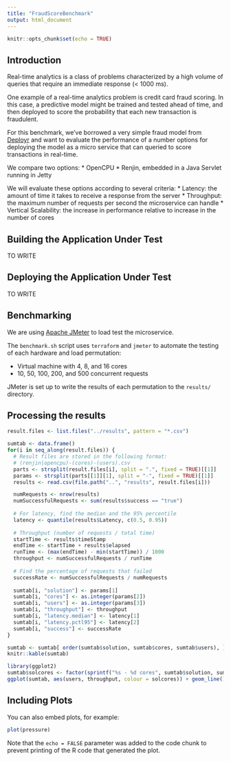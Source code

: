 ```yaml
---
title: "FraudScoreBenchmark"
output: html_document
---
```


```r
knitr::opts_chunk$set(echo = TRUE)
```

## Introduction

Real-time analytics is a class of problems characterized by a high volume of queries that require an
immediate response (< 1000 ms).

One example of a real-time analytics problem is credit card fraud scoring. In this case, a predictive
model might be trained and tested ahead of time, and then deployed to score the probability that each
new transaction is fraudulent. 

For this benchmark, we've borrowed a very simple fraud model from [Deployr](https://github.com/deployr/java-example-fraud-score-basics) and want to evaluate the performance
of a number options for deploying the model as a micro service that can queried to score transactions
in real-time.

We compare two options:
  * OpenCPU
  * Renjin, embedded in a Java Servlet running in Jetty

We will evaluate these options according to several criteria:
  * Latency: the amount of time it takes to receive a response from the server
  * Throughput: the maximum number of requests per second the microservice can handle
  * Vertical Scalability: the increase in performance relative to increase in the number of cores
  
## Building the Application Under Test

TO WRITE

## Deploying the Application Under Test

TO WRITE

## Benchmarking 

We are using [Apache JMeter](http://jmeter.apache.org/) to load test the microservice.

The `benchmark.sh` script uses `terraform` and `jmeter` to automate the testing of each hardware
and load permutation:
  
  * Virtual machine with 4, 8, and 16 cores
  * 10, 50, 100, 200, and 500 concurrent requests

JMeter is set up to write the results of each permutation to the `results/` directory. 

## Processing the results



```r

result.files <- list.files("../results", pattern = "*.csv")

sumtab <- data.frame()
for(i in seq_along(result.files)) {
  # Result files are stored in the following format:
  # (renjin|opencpu)-(cores)-(users).csv
  parts <- strsplit(result.files[i], split = ".", fixed = TRUE)[[1]]
  params <- strsplit(parts[[1]][1], split = "-", fixed = TRUE)[[1]]
  results <- read.csv(file.path("..", "results", result.files[i]))

  numRequests <- nrow(results)
  numSuccessfulRequests <- sum(results$success == "true")
  
  # For latency, find the median and the 95% percentile 
  latency <- quantile(results$Latency, c(0.5, 0.95))
  
  # Throughput (number of requests / total time)
  startTime <- results$timeStamp
  endTime <- startTime + results$elapsed
  runTime <- (max(endTime) - min(startTime)) / 1000
  throughput <- numSuccessfulRequests / runTime
  
  # Find the percentage of requests that failed
  successRate <- numSuccessfulRequests / numRequests
  
  sumtab[i, "solution"] <- params[1]
  sumtab[i, "cores"] <- as.integer(params[2])
  sumtab[i, "users"] <- as.integer(params[3])
  sumtab[i, "throughput"] <- throughput
  sumtab[i, "latency.median"] <- latency[1]
  sumtab[i, "latency.pctl95"] <- latency[2]
  sumtab[i, "success"] <- successRate
}

sumtab <- sumtab[ order(sumtab$solution, sumtab$cores, sumtab$users), ]
knitr::kable(sumtab)
```

```r

library(ggplot2)
sumtab$solcores <- factor(sprintf("%s - %d cores", sumtab$solution, sumtab$cores))
ggplot(sumtab, aes(users, throughput, colour = solcores)) + geom_line()

```


## Including Plots

You can also embed plots, for example:

```r
plot(pressure)
```

Note that the `echo = FALSE` parameter was added to the code chunk to prevent printing of the R code that generated the plot.
